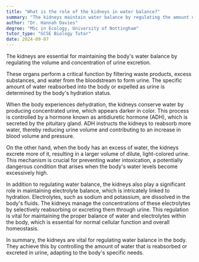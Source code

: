 ```yaml
---
title: "What is the role of the kidneys in water balance?"
summary: "The kidneys maintain water balance by regulating the amount of water excreted in the urine."
author: "Dr. Hannah Davies"
degree: "MSc in Ecology, University of Nottingham"
tutor_type: "GCSE Biology Tutor"
date: 2024-09-07
---
```


The kidneys are essential for maintaining the body's water balance by regulating the volume and concentration of urine excretion.

These organs perform a critical function by filtering waste products, excess substances, and water from the bloodstream to form urine. The specific amount of water reabsorbed into the body or expelled as urine is determined by the body's hydration status.

When the body experiences dehydration, the kidneys conserve water by producing concentrated urine, which appears darker in color. This process is controlled by a hormone known as antidiuretic hormone (ADH), which is secreted by the pituitary gland. ADH instructs the kidneys to reabsorb more water, thereby reducing urine volume and contributing to an increase in blood volume and pressure.

On the other hand, when the body has an excess of water, the kidneys excrete more of it, resulting in a larger volume of dilute, light-colored urine. This mechanism is crucial for preventing water intoxication, a potentially dangerous condition that arises when the body's water levels become excessively high.

In addition to regulating water balance, the kidneys also play a significant role in maintaining electrolyte balance, which is intricately linked to hydration. Electrolytes, such as sodium and potassium, are dissolved in the body's fluids. The kidneys manage the concentrations of these electrolytes by selectively reabsorbing or excreting them through urine. This regulation is vital for maintaining the proper balance of water and electrolytes within the body, which is essential for normal cellular function and overall homeostasis.

In summary, the kidneys are vital for regulating water balance in the body. They achieve this by controlling the amount of water that is reabsorbed or excreted in urine, adapting to the body's specific needs.
    